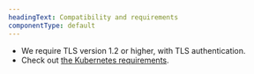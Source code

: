 ```yaml
---
headingText: Compatibility and requirements
componentType: default
---
```


- We require TLS version 1.2 or higher, with TLS authentication.
- Check out [the Kubernetes requirements](/docs/monitor-service-running-kubernetes#requirements).
